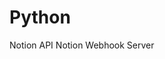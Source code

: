 
# Python

<Cards>
	<Cards.Card
		href="/packages/python/secnex-notion-api"
		title="Notion API"
		icon="🔗"
	>
		Notion API
	</Cards.Card>
	<Cards.Card
		href="/packages/python/secnex-notion-webhook-server"
		title="Notion Webhook Server"
		icon="🔗"
	>
		Notion Webhook Server
	</Cards.Card>
</Cards>
